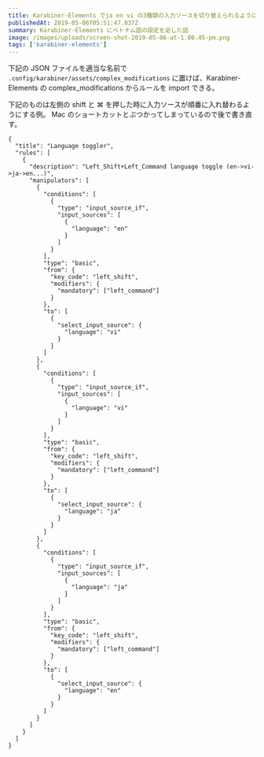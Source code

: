 ```yaml
---
title: Karabiner-Elements でja en vi の3種類の入力ソースを切り替えられるようにする
publishedAt: 2019-05-06T05:51:47.037Z
summary: Karabiner-Elements にベトナム語の設定を足した話
image: /images/uploads/screen-shot-2019-05-06-at-1.00.45-pm.png
tags: ['karabiner-elements']
---
```


下記の JSON ファイルを適当な名前で `.config/karabiner/assets/complex_modifications` に置けば、Karabiner-Elements の complex_modifications からルールを import できる。

下記のものは左側の shift と ⌘ を押した時に入力ソースが順番に入れ替わるようにする例。
Mac のショートカットとぶつかってしまっているので後で書き直す。

```
{
  "title": "Language toggler",
  "rules": [
    {
      "description": "Left_Shift+Left_Command language toggle (en->vi->ja->en...)",
      "manipulators": [
        {
          "conditions": [
            {
              "type": "input_source_if",
              "input_sources": [
                {
                  "language": "en"
                }
              ]
            }
          ],
          "type": "basic",
          "from": {
            "key_code": "left_shift",
            "modifiers": {
              "mandatory": ["left_command"]
            }
          },
          "to": [
            {
              "select_input_source": {
                "language": "vi"
              }
            }
          ]
        },
        {
          "conditions": [
            {
              "type": "input_source_if",
              "input_sources": [
                {
                  "language": "vi"
                }
              ]
            }
          ],
          "type": "basic",
          "from": {
            "key_code": "left_shift",
            "modifiers": {
              "mandatory": ["left_command"]
            }
          },
          "to": [
            {
              "select_input_source": {
                "language": "ja"
              }
            }
          ]
        },
        {
          "conditions": [
            {
              "type": "input_source_if",
              "input_sources": [
                {
                  "language": "ja"
                }
              ]
            }
          ],
          "type": "basic",
          "from": {
            "key_code": "left_shift",
            "modifiers": {
              "mandatory": ["left_command"]
            }
          },
          "to": [
            {
              "select_input_source": {
                "language": "en"
              }
            }
          ]
        }
      ]
    }
  ]
}
```
